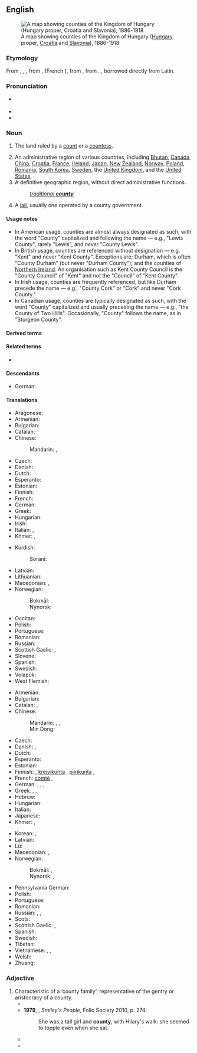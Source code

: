 {{also|County}}
==English==
{{wikipedia}}
[[File:Kingdom of Hungary counties.svg|right|thumb|A map showing counties of the Kingdom of Hungary ([[Hungary]] proper, [[Croatia]] and [[Slavonia]]), 1886-1918]]

===Etymology===
From {{inh|en|enm|countee}}, {{m|enm|counte}}, {{m|enm|conte}}, from {{der|en|xno|counté}}, {{bor|en|fro|conté}} (French {{m|fr|comté}}), from {{der|en|la|comitātus||jurisdiction of a count}}, from {{m|la|comes||count, earl}}. {{doublet|comitatus|lang=en}}, borrowed directly from Latin.

===Pronunciation===
* {{a|GA|RP}} {{IPA|/ˈkaʊnti/|lang=en}}
* {{audio|en-us-county.ogg|Audio (US)|lang=en}}
* {{rhymes|aʊnti|lang=en}}

===Noun===
{{en-noun|counties}}

# {{lb|en|historical}} The land ruled by a [[count]] or a [[countess]].
# An administrative region of various countries, including [[Bhutan]], [[Canada]], [[China]], [[Croatia]], [[France]], [[Republic of Ireland|Ireland]], [[Japan]], [[New Zealand]], [[Norway]], [[Poland]], [[Romania]], [[South Korea]], [[Sweden]], the [[United Kingdom]], and the [[United States]].
# A definitive geographic region, without direct administrative functions.
#: ''[[traditional county|traditional '''county''']]''
# {{lb|en|US|slang}} A [[jail]], usually one operated by a county government.
====Usage notes====
* In American usage, counties are almost always designated as such, with the word "County" capitalized and following the name — e.g., "Lewis County", rarely "Lewis", and ''never'' "County Lewis".
* In British usage, counties are referenced without designation — e.g. "Kent" and never "Kent County". Exceptions are; Durham, which is often "County Durham" (but never "Durham County"); and the counties of [[Northern Ireland]]. An organisation such as Kent County Council is the "County Council" of "Kent" and not the "Council" of "Kent County".
* In Irish usage, counties are frequently referenced, but like Durham precede the name — e.g., "County Cork" or "Cork" and never "Cork County."
* In Canadian usage, counties are typically designated as such, with the word "County" capitalized and usually preceding the name — e.g., "the County of Two Hills". Occasionally, "County" follows the name, as in "Sturgeon County".

====Derived terms====
{{der3|lang=en
|another county heard from
|city and county
|county borough
|county boundary
|county court
|county cricket
|county fair
|countyhood
|county palatine
|county seat
|county town
|countywide
|home county
|intercounty
|traditional county
|tricounty
}}

====Related terms====
* {{l|en|count}}

====Descendants====
* German: {{l|de|County}}

====Translations====
{{trans-top|land ruled by a count or countess}}
* Aragonese: {{t|an|condato|m}}
* Armenian: {{t+|hy|կոմսություն}}
* Bulgarian: {{t|bg|графство|m}}
* Catalan: {{t+|ca|comtat|m}}
* Chinese:
*: Mandarin: {{t|cmn|伯國|sc=Hani}}, {{t|cmn|伯国|tr=bó guó|sc=Hani}}
* Czech: {{t|cs|hrabství|n}}
* Danish: {{t|da|grevskab|n}}
* Dutch: {{t+|nl|graafschap|n}}
* Esperanto: {{t|eo|graflando}}
* Estonian: {{t|et|krahvkond}}
* Finnish: {{t+|fi|kreivikunta}}
* French: {{t+|fr|comté|m}}
* German: {{t+|de|Grafschaft|f}}
* Greek: {{t+|el|κομητεία|f}}
* Hungarian: {{t+|hu|grófság}}
* Irish: {{t|ga|contae|m}}
* Italian: {{t+|it|contea|f}}, {{t+|it|contado|m}}
* Khmer: {{t+|km|ស្រុក|sc=Khmr|tr=srok}}, {{t|km|អាណាស្រុក|sc=Khmr|tr=aa naa srok}}
{{trans-mid}}
* Kurdish:
*: Sorani: {{t|ku|ده‌وڵه‌ت}}
* Latvian: {{t|lv|grāfiste|f}}
* Lithuanian: {{t|lt|grafystė|f}}
* Macedonian: {{t|mk|грофовија|f|tr=grofóvija}}, {{t|mk|грофовство|n|tr=grófovstvo}}
* Norwegian:
*: Bokmål: {{t|nb|grevskap|n}}
*: Nynorsk: {{t|nn|grevskap|n}}
* Occitan: {{t+|oc|comtat|m}}
* Polish: {{t+|pl|hrabstwo|n}}
* Portuguese: {{t+|pt|condado|m}}
* Romanian: {{t+|ro|comitat|n}}
* Russian: {{t+|ru|гра́фство|n}}
* Scottish Gaelic: {{t|gd|siorrachd|f}}, {{t|gd|siorramachd|f}}
* Slovene: {{t+|sl|grofija|f}}
* Spanish: {{t+|es|condado|m}}
* Swedish: {{t+|sv|grevskap|n}}
* Volapük: {{t+|vo|grafän}}
* West Flemish: {{t|vls|groafschap|n}}
{{trans-bottom}}

{{trans-top|administrative region of various countries}}
* Armenian: {{t+|hy|կոմսություն}}
* Bulgarian: {{t+|bg|окръг|m}}
* Catalan: {{t+|ca|comtat|m}}, {{t+|ca|comarca|f}}
* Chinese:
*: Mandarin: {{t+|cmn|郡|tr=jùn|sc=Hani}}, {{t+|cmn|縣|sc=Hani}}, {{t+|cmn|县|tr=xiàn|sc=Hani}}
*: Min Dong: {{t|cdo|县|tr=gaing|sc=Hani}}
* Czech: {{t+|cs|okres|n}}
* Danish: {{t+|da|amt|n}} {{qualifier|US}}, {{t|da|grevskab|n}} {{qualifier|UK}}
* Dutch: {{t+|nl|graafschap|n}}
* Esperanto: {{t|eo|graflando}}
* Estonian: {{t+|et|maakond}}
* Finnish: {{t+|fi|maakunta}}, [[kreivikunta]] {{qualifier|UK}}, [[piirikunta]] {{qualifier|US}}, {{t+|fi|lääni}}
* French: [[comté]] {{g|m}} {{gloss|of the UK, the US and Canada}}, {{t+|fr|département|f}}
* German: {{t+|de|Landkreis|m}}, {{t+|de|Grafschaft|f}}, {{t+|de|Bezirk|n}}, {{qualifier|US}} {{t+|de|County|n}}
* Greek: {{t+|el|νομός|m}}, {{t+|el|επαρχία|f}}, {{t+|el|περιφέρεια|f}}
* Hebrew: {{t+|he|נפה|tr=nafa}}
* Hungarian: {{t+|hu|megye}}
* Italian: {{t+|it|contea|f}}
* Japanese: {{t+|ja|郡|tr=ぐん, gun}}
* Khmer: {{t+|km|ស្រុក|sc=Khmr|tr=srok}}, {{t|km|អាណាស្រុក|sc=Khmr|tr=aa naa srok}}
{{trans-mid}}
* Korean: {{t+|ko|군}}, {{t+|ko|郡|tr=군, gun}}
* Latvian: {{t|lv|grāfiste|f}}
* Lü: {{t-needed|khb}}
* Macedonian: {{t|mk|грофовија|f|tr=grofóvija}}, {{t|mk|округ|m|tr=ókrug}}
* Norwegian:
*: Bokmål: {{t+|nb|fylke|n}}, {{t|nb|grevskap|n}}
*: Nynorsk: {{t|nn|fylke|n}}, {{t|nn|grevskap|n}}
* Pennsylvania German: {{t|pdc|Kaundi}}
* Polish: {{t+|pl|powiat|m}}
* Portuguese: {{t+|pt|condado|m}}
* Romanian: {{t+|ro|județ}}
* Russian: {{t+|ru|гра́фство|n}} {{qualifier|e.g. UK}}, {{t+|ru|о́круг|m}}, {{t+|ru|уе́зд|m}}
* Scots: {{t|sco|coonty}}
* Scottish Gaelic: {{t|gd|siorrachd|f}}, {{t|gd|siorramachd|f}}
* Spanish: {{t+|es|condado|m}}
* Swedish: {{t+|sv|län}}
* Tibetan: {{t-needed|bo}}
* Vietnamese: {{t+|vi|quận}}, {{t|vi|quận hạt}} {{qualifier|occasionally}}, {{t+|vi|hạt}} {{qualifier|occasionally}}
* Welsh: {{t+|cy|sir|f}}
* Zhuang: {{t|za|yienh}}
{{trans-bottom}}

===Adjective===
{{en-adj}}

# Characteristic of a ‘county family’; representative of the gentry or aristocracy of a county.
#* {{quote-book|year=1886 |title=The Mark of Cain |author=Andrew Lang |page= |ISBN= |passage=Now, in the district around Chipping Carby, the County Families are very '''County''' indeed, few more so. }}
#* '''1979''', {{w|John Le Carré}}, ''Smiley's People'', Folio Society 2010, p. 274:
#*: She was a tall girl and '''county''', with Hilary's walk: she seemed to topple even when she sat.
#* {{quote-book|year=2007 |title=Gender and Literacy in Britain, 1847--1987 |author=Heather Julien |page= |ISBN=0549315918 |passage=The other two, like many of her characters, have fallen on harder times: Joan's family has recently lost her father, a small flour-mill owner -- described by a supporter as more "'''county'''" than the upstart newcomers who covet their property ...}}
#* {{quote-book|year=2015 |title=Novelists Against Social Change: Conservative Popular Fiction, 1920-1960 |author=Kate Macdonald |page= |ISBN=1137457732 |passage=Susan Dean realises that her secretary, Eleanor Grantly, is much more '''county''' than she ever will be, because Eleanor knows all the Barsetshire family connections and is connected herself. }}

{{topics|en|Administrative divisions|Political subdivisions}}